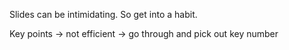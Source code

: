 Slides can be intimidating. So get into a habit.

Key points -> not efficient -> go through and pick out key number

